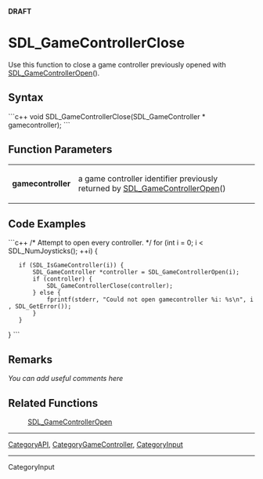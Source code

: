 <!-- pragma section-numbers off -->
<!-- pragma camelcase off -->
'''DRAFT'''


<!-- #*^*^*^*^*See http://wiki.libsdl.org/moin.cgi/SGFunctions for details on editing this page*^*^*^*^* -->


= SDL_GameControllerClose  =
Use this function to close a game controller previously opened with [[SDL_GameControllerOpen]]().




== Syntax ==
```c++
void SDL_GameControllerClose(SDL_GameController * gamecontroller);
```


== Function Parameters ==
{|
|'''gamecontroller'''
|a game controller identifier previously returned by [[SDL_GameControllerOpen]]()
|}


== Code Examples ==
```c++
/* Attempt to open every controller. */
for (int i = 0; i < SDL_NumJoysticks(); ++i) {
    if (SDL_IsGameController(i)) {
        SDL_GameController *controller = SDL_GameControllerOpen(i);
        if (controller) {
            SDL_GameControllerClose(controller);
        } else {
            fprintf(stderr, "Could not open gamecontroller %i: %s\n", i, SDL_GetError());
        }
    }
}
```


== Remarks ==
''You can add useful comments here''

<!-- #Leave this section as-is unless you have a remark to put in.  In that case, replace ''You can add useful comments here'' with your remark(s) following the Style Guide instructions.  Leave the rest of the markup alone and delete this comment. -->


== Related Functions ==
:[[SDL_GameControllerOpen]]

----
[[CategoryAPI]], [[CategoryGameController]], [[CategoryInput]]
<!-- #See the Style Guide for instructions on editing the footer. -->
----
CategoryInput
